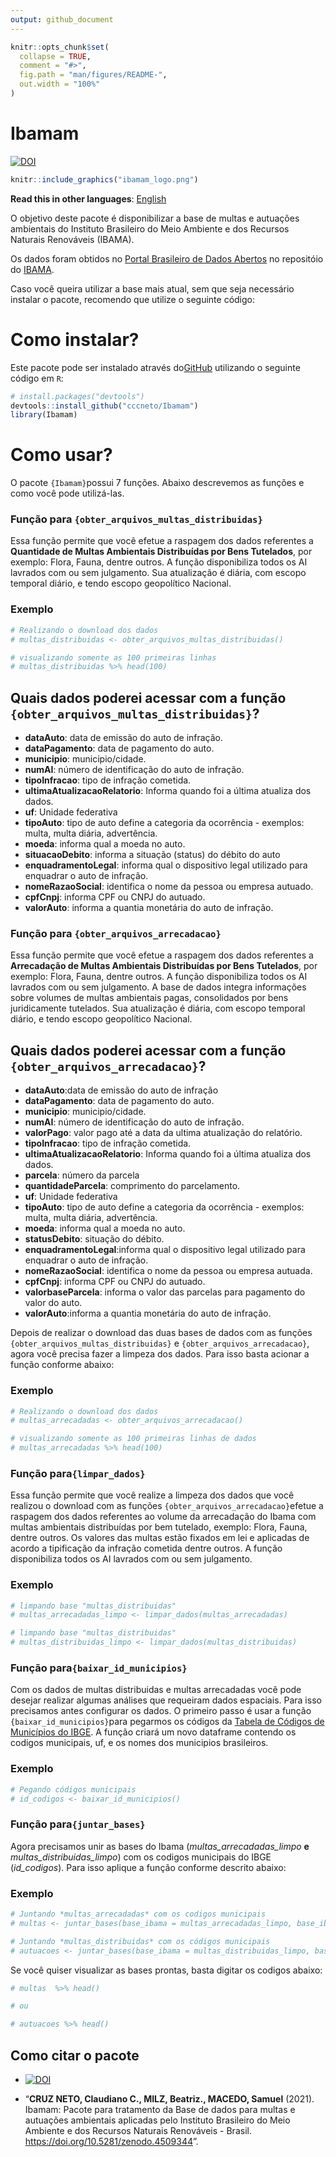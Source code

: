 ```yaml
---
output: github_document
---
```


<!-- README.md is generated from README.Rmd. Please edit that file -->

```r
knitr::opts_chunk$set(
  collapse = TRUE,
  comment = "#>",
  fig.path = "man/figures/README-",
  out.width = "100%"
)
```

# Ibamam

<!-- badges: start -->
[![DOI](https://zenodo.org/badge/DOI/10.5281/zenodo.4509344.svg)](https://doi.org/10.5281/zenodo.4509344)
<!-- badges: end -->

```r
knitr::include_graphics("ibamam_logo.png")
```

**Read this in other languages**: [English](README.eng.md)
 
O objetivo deste pacote é disponibilizar a base de multas e autuações ambientais do Instituto Brasileiro do Meio Ambiente e dos Recursos Naturais Renováveis (IBAMA).

Os dados foram obtidos no [Portal Brasileiro de Dados Abertos](<https://dados.gov.br/>) no repositóio do  [IBAMA](<https://dados.gov.br/organization/instituto-brasileiro-do-meio-ambiente-e-dos-recursos-naturais-renovaveis-ibama>).

Caso você queira utilizar a base mais atual, sem que seja necessário instalar o pacote, recomendo que utilize o seguinte código:

# Como instalar? 

Este pacote pode ser instalado através do[GitHub](<https://github.com/>) utilizando o seguinte código em `R`:

``` r
# install.packages("devtools")
devtools::install_github("cccneto/Ibamam")
library(Ibamam)
```
# Como usar?

O pacote `{Ibamam}`possui 7 funções. Abaixo descrevemos as funções e como você pode utilizá-las.

### Função para `{obter_arquivos_multas_distribuidas}`

Essa função permite que você efetue a raspagem dos dados referentes a **Quantidade de Multas Ambientais Distribuídas por Bens Tutelados**, por exemplo: Flora, Fauna, dentre outros. A função disponibiliza todos os AI lavrados com ou sem julgamento. Sua atualização é diária, com escopo temporal diário, e tendo escopo geopolítico Nacional.

### Exemplo
```r
# Realizando o download dos dados
# multas_distribuidas <- obter_arquivos_multas_distribuidas()

# visualizando somente as 100 primeiras linhas
# multas_distribuidas %>% head(100)
```

## Quais dados poderei acessar com a função `{obter_arquivos_multas_distribuidas}`?

 * **dataAuto**: data de emissão do auto de infração. 
 * **dataPagamento**: data de pagamento do auto.
 * **municipio**: municipio/cidade.
 * **numAI**: número de identificação do auto de infração.
 * **tipoInfracao**: tipo de infração cometida.
 * **ultimaAtualizacaoRelatorio**: Informa quando foi a última atualiza dos dados. 
 * **uf**: Unidade federativa 
 * **tipoAuto**: tipo de auto define a categoria da ocorrência - exemplos:  multa, multa diária, advertência.
 * **moeda**: informa qual a moeda no auto.
 * **situacaoDebito**: informa a situação (status) do débito do auto
 * **enquadramentoLegal**: informa qual o dispositivo legal utilizado para enquadrar o auto de infração.
 * **nomeRazaoSocial**: identifica o nome da pessoa ou empresa autuado.
 * **cpfCnpj**: informa CPF ou CNPJ do autuado.
 * **valorAuto**: informa a quantia monetária do auto de infração.


### Função para `{obter_arquivos_arrecadacao}`

Essa função permite que você efetue a raspagem dos dados referentes a **Arrecadação de Multas Ambientais Distribuídas por Bens Tutelados**, por exemplo: Flora, Fauna, dentre outros. A função disponibiliza todos os AI lavrados com ou sem julgamento. A base de dados integra informações sobre volumes de multas ambientais pagas, consolidados por bens juridicamente tutelados. Sua atualização é diária, com escopo temporal diário, e tendo escopo geopolítico Nacional.

## Quais dados poderei acessar com a função `{obter_arquivos_arrecadacao}`?

* **dataAuto**:data de emissão do auto de infração
* **dataPagamento**: data de pagamento do auto.
* **municipio**: municipio/cidade.
* **numAI**: número de identificação do auto de infração.
* **valorPago**: valor pago até a data da ultima atualização do relatório.
* **tipoInfracao**: tipo de infração cometida.
* **ultimaAtualizacaoRelatorio**: Informa quando foi a última atualiza dos dados. 
* **parcela**: número da parcela
* **quantidadeParcela**: comprimento do parcelamento.
* **uf**: Unidade federativa 
* **tipoAuto**: tipo de auto define a categoria da ocorrência - exemplos:  multa, multa diária, advertência.
* **moeda**: informa qual a moeda no auto.
* **statusDebito**: situação do débito.
* **enquadramentoLegal**:informa qual o dispositivo legal utilizado para enquadrar o auto de infração.
* **nomeRazaoSocial**: identifica o nome da pessoa ou empresa autuada.
* **cpfCnpj**: informa CPF ou CNPJ do autuado.
* **valorbaseParcela**: informa o valor das parcelas para pagamento do valor do auto.
* **valorAuto**:informa a quantia monetária do auto de infração.


Depois de realizar o download das duas bases de dados com as funções `{obter_arquivos_multas_distribuidas}` e `{obter_arquivos_arrecadacao}`, agora você precisa fazer a limpeza dos dados. Para isso basta acionar a função conforme abaixo:

### Exemplo
```r
# Realizando o download dos dados
# multas_arrecadadas <- obter_arquivos_arrecadacao()

# visualizando somente as 100 primeiras linhas de dados
# multas_arrecadadas %>% head(100)
```

### Função para`{limpar_dados}`

Essa função permite que você realize a limpeza dos dados que você realizou o download com as funções `{obter_arquivos_arrecadacao}`efetue a raspagem dos dados referentes ao volume da arrecadação do Ibama com multas ambientais distribuídas por bem tutelado, exemplo: Flora, Fauna, dentre outros. Os valores das multas estão fixados em lei e aplicadas de acordo a tipificação da infração cometida dentre outros. A função disponibiliza todos os AI lavrados com ou sem julgamento.

### Exemplo
```r
# limpando base "multas_distribuidas"
# multas_arrecadadas_limpo <- limpar_dados(multas_arrecadadas)

# limpando base "multas_distribuidas"
# multas_distribuidas_limpo <- limpar_dados(multas_distribuidas)
```


### Função para`{baixar_id_municipios}`

Com os dados de multas distribuidas e multas arrecadadas você pode desejar realizar algumas análises que requeiram dados espaciais. Para isso precisamos antes configurar os dados. O primeiro passo é usar a função `{baixar_id_municipios}`para pegarmos os códigos da [Tabela de Códigos de Municípios do IBGE](<https://www.ibge.gov.br/explica/codigos-dos-municipios.php>). A função criará um novo dataframe contendo os codigos municipais, uf, e os nomes dos municipios brasileiros.

### Exemplo
```r
# Pegando códigos municipais
# id_codigos <- baixar_id_municipios()
```


### Função para`{juntar_bases}`

Agora precisamos unir as bases do Ibama (*multas_arrecadadas_limpo* **e** *multas_distribuidas_limpo*) com os codigos municipais do IBGE (*id_codigos*).
Para isso aplique a função conforme descrito abaixo:

### Exemplo
```r
# Juntando *multas_arrecadadas* com os codigos municipais
# multas <- juntar_bases(base_ibama = multas_arrecadadas_limpo, base_ibgecode = id_codigos)

# Juntando *multas_distribuidas* com os códigos municipais
# autuacoes <- juntar_bases(base_ibama = multas_distribuidas_limpo, base_ibgecode = id_codigos)
```

Se você quiser visualizar as bases prontas, basta digitar os codigos abaixo:

```r
# multas  %>% head()

# ou 

# autuacoes %>% head()
```
  

## Como citar o pacote

* [![DOI](<https://zenodo.org/badge/DOI/10.5281/zenodo.4509344.svg>)](<https://doi.org/10.5281/zenodo.4509344>)

* "**CRUZ NETO, Claudiano C., MILZ, Beatriz., MACEDO, Samuel** (2021). Ibamam: Pacote para tratamento da Base de dados para multas e autuações ambientais aplicadas pelo Instituto Brasileiro do Meio Ambiente e dos Recursos Naturais Renováveis - Brasil. <https://doi.org/10.5281/zenodo.4509344>".
